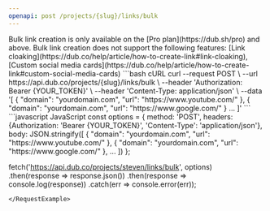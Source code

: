 ```yaml
---
openapi: post /projects/{slug}/links/bulk
---
```


<Note>
  Bulk link creation is only available on the [Pro plan](https://dub.sh/pro) and
  above.
</Note>

<Warning>
  Bulk link creation does not support the following features: [Link
  cloaking](https://dub.co/help/article/how-to-create-link#link-cloaking),
  [Custom social media
  cards](https://dub.co/help/article/how-to-create-link#custom-social-media-cards)
</Warning>

<RequestExample>
```bash cURL
curl --request POST \
  --url https://api.dub.co/projects/{slug}/links/bulk \
  --header 'Authorization: Bearer {YOUR_TOKEN}' \
  --header 'Content-Type: application/json' \
  --data '[
    {
      "domain": "yourdomain.com",
      "url": "https://www.youtube.com/"
    },
    {
      "domain": "yourdomain.com",
      "url": "https://www.google.com/"
    }
    ...
  ]'
```
```javascript JavaScript
const options = {
  method: 'POST',
  headers: {Authorization: 'Bearer {YOUR_TOKEN}', 'Content-Type': 'application/json'},
  body: JSON.stringify([
    {
      "domain": "yourdomain.com",
      "url": "https://www.youtube.com/"
    },
    {
      "domain": "yourdomain.com",
      "url": "https://www.google.com/"
    },
    ...
  ])
};

fetch('https://api.dub.co/projects/steven/links/bulk', options)
  .then(response => response.json())
  .then(response => console.log(response))
  .catch(err => console.error(err));
```
</RequestExample>